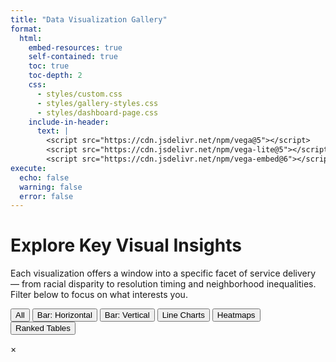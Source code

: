 ```yaml
---
title: "Data Visualization Gallery"
format:
  html:
    embed-resources: true
    self-contained: true
    toc: true
    toc-depth: 2
    css: 
      - styles/custom.css
      - styles/gallery-styles.css
      - styles/dashboard-page.css
    include-in-header:
      text: |
        <script src="https://cdn.jsdelivr.net/npm/vega@5"></script>
        <script src="https://cdn.jsdelivr.net/npm/vega-lite@5"></script>
        <script src="https://cdn.jsdelivr.net/npm/vega-embed@6"></script>
execute:
  echo: false
  warning: false
  error: false
---
```


# Explore Key Visual Insights

Each visualization offers a window into a specific facet of service delivery — from racial disparity to resolution timing and neighborhood inequalities. Filter below to focus on what interests you.

<div id="viz-filter-container">
  <button class="active-filter" data-type="All">All</button>
  <button data-type="Bar: Horizontal">Bar: Horizontal</button>
  <button data-type="Bar: Vertical">Bar: Vertical</button>
  <button data-type="Line Chart">Line Charts</button>
  <button data-type="Heatmap">Heatmaps</button>
  <button data-type="Ranked Table">Ranked Tables</button>
</div>

<div id="viz-gallery" class="gallery-grid"></div>

<!-- Modal Structure -->
<div id="viz-modal" class="modal">
  <span class="close">&times;</span>
  <img class="modal-content" id="modal-image">
  <div id="modal-caption"></div>
</div>

<!-- Debug container to check if JS is loading -->
<div id="debug-container" style="display: none;"></div>

<!-- Script with defer attribute to ensure DOM is loaded -->
<script defer src="js/gallery.js"></script>

<!-- Fallback loader for gallery -->
<script>
  // Add a loading indicator
  document.addEventListener('DOMContentLoaded', function() {
    // Check if gallery container exists
    const galleryContainer = document.getElementById('viz-gallery');
    if (galleryContainer) {
      // Add a loading message if gallery is empty
      if (galleryContainer.children.length === 0) {
        galleryContainer.innerHTML = '<div class="loading-indicator">Loading visualizations...</div>';
        
        // Set a timeout to check if gallery loaded
        setTimeout(function() {
          if (galleryContainer.querySelector('.loading-indicator')) {
            const debugContainer = document.getElementById('debug-container');
            if (debugContainer) {
              debugContainer.style.display = 'block';
              debugContainer.innerHTML = '<div class="error-message">Gallery failed to load. Check browser console for errors.</div>';
              
              // Check if gallery.js loaded
              const scriptElement = document.querySelector('script[src="js/gallery.js"]');
              if (!scriptElement) {
                debugContainer.innerHTML += '<p>Could not find gallery.js script.</p>';
              }
              
              // Try to reload the script
              const newScript = document.createElement('script');
              newScript.src = 'js/gallery.js';
              document.body.appendChild(newScript);
            }
          }
        }, 3000);
      }
    }
  });
</script>